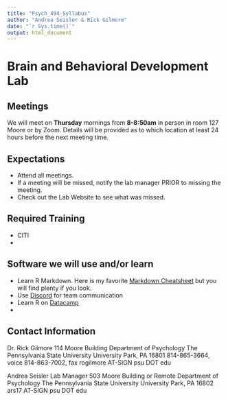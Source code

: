 ```yaml
---
title: "Psych_494_Syllabus"
author: "Andrea Seisler & Rick Gilmore"
date: "`r Sys.time()`"
output: html_document
---
```

# Brain and  Behavioral Development Lab

## Meetings

We will meet on **Thursday** mornings from **8-8:50am** in person in room 127 Moore or by Zoom. Details will be provided as to which location at least 24 hours before the next meeting time.

## Expectations

- Attend all meetings.
- If a meeting will be missed, notify the lab manager PRIOR to missing the meeting.
- Check out the Lab Website to see what was missed.



## Required Training

- CITI
- 


## Software we will use and/or learn

- Learn R Markdown. Here is my favorite [Markdown Cheatsheet](https://github.com/adam-p/markdown-here/wiki/Markdown-Cheatsheet) but you will find plenty if you look.
- Use [Discord](https://discord.com/) for team communication
- Learn R on [Datacamp](https://www.datacamp.com/)
- 

## Contact Information

Dr. Rick Gilmore
114 Moore Building
Department of Psychology
The Pennsylvania State University
University Park, PA 16801
814-865-3664, voice
814-863-7002, fax
rogilmore AT-SIGN psu DOT edu

Andrea Seisler
Lab Manager
503 Moore Building or Remote
Department of Psychology
The Pennsylvania State University
University Park, PA 16802
ars17 AT-SIGN psu DOT edu


